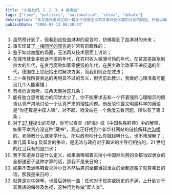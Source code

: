 ```yaml
---
title: "小朋友们，1、2、3、4 排排坐"
tags: ["time", "politics", "nationalism", "china", "debate"]
description: "本文是作者对之前一篇关于民族主义的文章评论区激烈讨论的回应。作者以编号列表的形式表达了对民族主义盲目排外情绪的担忧，批评缺乏独立思考的民族主义言论，并指出将对现实或历史不满上升为对整个民族的仇视是一种“反人类”行为。文章暗示了民粹主义和极端民族主义可能带来的危险后果。"
publishDate: "2006-07-13 00:38:43"
---
```


1. 虽然预计到了，但看到这些血淋淋的留言时，仿佛看到了血淋淋的未来；
2. 事实印证了[一楼同学的预言](http://www.xdanger.com/2006/07/08/000049.html#c1068)是非常有前瞻性的；
3. 鉴于如此血腥的场面，无法再从技术层面上讨论；
4. 在城市就业率低迷不振的年代，在农村收入微薄可怜的年代，在贫富差距急剧拉大的年代，在贪污腐败如家常便饭的年代，在民主政治改革不进反退的年代，德国在上世纪给出过解决方案，而我们则正在效法；
5. 上一条我所要表达的再明显不过的含义，但凭前此教训，我做好心理准备可能没几个人能看懂；
6. 有点危言耸听，过两天删掉这几条；
7. 能有独立思考能力的同学太少了，你不能奢求去和一个怀着强烈心理暗示的愤青认真严肃地讨论一个认真严肃的理性问题。他反驳你最文明最科学的用语是"你还算是中国人嘛"，对不起，咱没站在一个角度去看问题，所以有了第 3 条；
8. 对于[27 楼](http://www.xdanger.com/2006/07/08/000049.html#c1155)提出的质疑，你可以查查《辞海》或《中国名胜辞典》中的解释，如果不幸贵府没这种"藏书"，我这正好找到个新华社网站的链接解释[卢沟桥](http://news.xinhuanet.com/ziliao/2003-07/02/content_948529.htm)的。老师教什么就死学什么，所以政府吵什么你就起哄什么，也不难理解了；
9. 靠几篇 Blog 及留言的争论，是无法与政府对于舆论的主导行相抗的，21 世纪的红卫兵有的是口水；
10. 我不知道亲日是什么定义，如果满嘴喊着灭掉小中国然后男的全都当奴隶女的全都送窑子这种才算的话，那我不是亲日的；
11. 如果不去满嘴喊着灭掉小日本然后男的全都当奴隶女的全都送窑子就算亲日的话，那我是亲日的；
12. 就算是对牛弹琴，也最后弹他一曲：任何对于现实或历史的不满，上升到对于其民族的侮辱及仇视，这种行为称做"反人类"。
